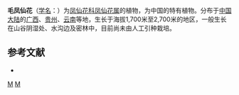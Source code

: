 {{Speciesbox 
| taxon = Impatiens lasiophyton
| authority = Hook. f.
}}
'''毛凤仙花'''（[[学名|学名]]：{{lang|la|''Impatiens lasiophyton''}}）为[[凤仙花科|凤仙花科]][[凤仙花属|凤仙花属]]的植物，为中国的特有植物。分布于[[中国大陆|中国大陆]]的[[广西|广西]]、[[贵州|贵州]]、[[云南|云南]]等地，生长于海拔1,700米至2,700米的地区，一般生长在山谷阴湿处、水沟边及密林中，目前尚未由人工引种栽培。

== 参考文献 ==
<div class="references-small">
* {{cite web| url =http://www.bioinfo.cn/db05/KmzwSpecies.php?action=view&id=1294| title =毛凤仙花| work =《中国高等植物数据库全库》| publisher =中国科学院微生物研究所| author =昆明植物研究所| accessdate =2009-02-22| deadurl =yes| archiveurl =https://web.archive.org/web/20160305025226/http://www.bioinfo.cn/db05/KmzwSpecies.php?action=view&id=1294| archivedate =2016-03-05}}
</div>
{{Taxonbar|from=Q11126432}}

[[Category:凤仙花属|M]]
[[Category:中國特有植物|M]]